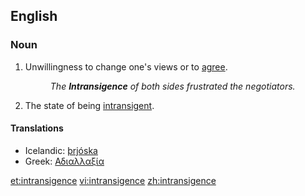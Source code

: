 ==English==

===Noun===
{{en-noun}}

# Unwillingness to change one's views or to [[agree]].
#:''The '''Intransigence''' of both sides frustrated the negotiators.''  
# The state of being [[intransigent]].

====Translations====
*Icelandic: [[þrjóska]] {{f}}
*Greek: [[Αδιαλλαξία]] {{f}}

[[et:intransigence]]
[[vi:intransigence]]
[[zh:intransigence]]